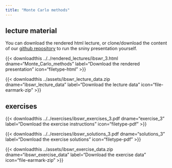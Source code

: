 ---
title: "Monte Carlo methods"
---

## lecture material

You can download the rendered html lecture, or clone/download the content of our [github repository](https://github.com/sib-swiss/intro-bayesian-statistics-training/) to run the sniny presentation yourself.

<!-- {{< downloadthis ../../lectures/ibswr_3.Rmd dname="Monte_Carlo_methods" label="Download the shiny presentation" icon="filetype-md" >}} -->

{{< downloadthis ../../rendered_lectures/ibswr_3.html dname="Monte_Carlo_methods" label="Download the rendered presentation" icon="filetype-html" >}}

{{< downloadthis ../assets/ibswr_lecture_data.zip dname="ibswr_lecture_data" label="Download the lecture data" icon="file-earmark-zip" >}}

## exercises

{{< downloadthis ../../exercises/ibswr_exercises_3.pdf dname="exercise_3" label="Download the exercise instructions" icon="filetype-pdf" >}}

{{< downloadthis ../../exercises/ibswr_solutions_3.pdf dname="solutions_3" label="Download the exercise solutions" icon="filetype-pdf" >}}

{{< downloadthis ../assets/ibswr_exercise_data.zip dname="ibswr_exercise_data" label="Download the exercise data" icon="file-earmark-zip" >}}